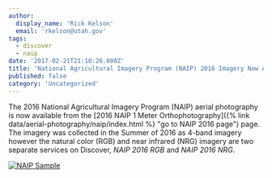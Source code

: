 ```yaml
---
author:
  display_name: 'Rick Kelson'
  email: 'rkelson@utah.gov'
tags:
  - discover
  - naip
date: '2017-02-21T21:10:26.000Z'
title: 'National Agricultural Imagery Program (NAIP) 2016 Imagery Now Available'
published: false
category: 'Uncategorized'
---
```


The 2016 National Agricultural Imagery Program (NAIP) aerial photography is now available from the [2016 NAIP 1 Meter Orthophotography]({% link data/aerial-photography/naip/index.html %} "go to NAIP 2016 page") page. The imagery was collected in the Summer of 2016 as 4-band imagery however the natural color (RGB) and near infrared (NRG) imagery are two separate services on Discover, _NAIP 2016 RGB_ and _NAIP 2016 NRG_.

[![NAIP Sample](/images/404.png 'click for map')](/images/404.png)

<Contacts subject={frontmatter.title} contactKey="imagery" />
